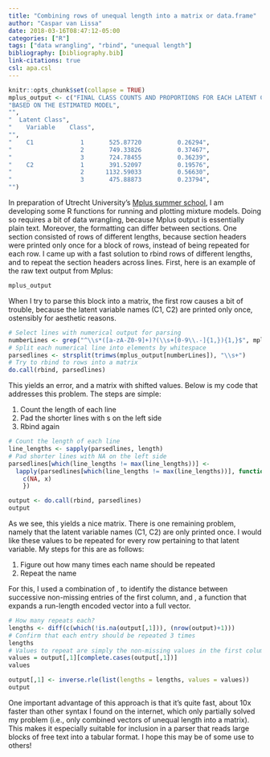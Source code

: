 ```yaml
---
title: "Combining rows of unequal length into a matrix or data.frame"
author: "Caspar van Lissa"
date: 2018-03-16T08:47:12-05:00
categories: ["R"]
tags: ["data wrangling", "rbind", "unequal length"]
bibliography: [bibliography.bib]
link-citations: true
csl: apa.csl
---
```


```r
knitr::opts_chunk$set(collapse = TRUE)
mplus_output <- c("FINAL CLASS COUNTS AND PROPORTIONS FOR EACH LATENT CLASS VARIABLE",
"BASED ON THE ESTIMATED MODEL",
"",
"  Latent Class",
"    Variable    Class",
"",
"    C1             1       525.87720          0.26294",
"                   2       749.33826          0.37467",
"                   3       724.78455          0.36239",
"    C2             1       391.52097          0.19576",
"                   2      1132.59033          0.56630",
"                   3       475.88873          0.23794",
"")
```

In preparation of Utrecht University's [Mplus summer school](https://www.utrechtsummerschool.nl/courses/social-sciences/advanced-course-on-using-mplus), I am developing some R functions for running and plotting mixture models. Doing so requires a bit of data wrangling, because Mplus output is essentially plain text. Moreover, the formatting can differ between sections. One section consisted of rows of different lengths, because section headers were printed only once for a block of rows, instead of being repeated for each row. I came up with a fast solution to rbind rows of different lengths, and to repeat the section headers across lines. First, here is an example of the raw text output from Mplus:

```r
mplus_output
```

When I try to parse this block into a matrix, the first row causes a bit of trouble, because the latent variable names (C1, C2) are printed only once, ostensibly for aesthetic reasons.

```r
# Select lines with numerical output for parsing
numberLines <- grep("^\\s*([a-zA-Z0-9]+)?(\\s+[0-9\\.-]{1,}){1,}$", mplus_output, perl=TRUE)
# Split each numerical line into elements by whitespace
parsedlines <- strsplit(trimws(mplus_output[numberLines]), "\\s+")
# Try to rbind to rows into a matrix
do.call(rbind, parsedlines)
```

This yields an error, and a matrix with shifted values. Below is my code that addresses this problem. The steps are simple:

1) Count the length of each line
2) Pad the shorter lines with \code{NA}s on the left side
3) Rbind again

```r
# Count the length of each line
line_lengths <- sapply(parsedlines, length)
# Pad shorter lines with NA on the left side
parsedlines[which(line_lengths != max(line_lengths))] <- 
  lapply(parsedlines[which(line_lengths != max(line_lengths))], function(x){
    c(NA, x)
    })

output <- do.call(rbind, parsedlines)
output
```

As we see, this yields a nice matrix. There is one remaining problem, namely that the latent variable names (C1, C2) are only printed once. I would like these values to be repeated for every row pertaining to that latent variable. My steps for this are as follows:

1. Figure out how many times each name should be repeated
2. Repeat the name

For this, I used a combination of \code{diff}, to identify the distance between successive non-missing entries of the first column, and \code{inverse.rle}, a function that expands a run-length encoded vector into a full vector.

```r
# How many repeats each?
lengths <- diff(c(which(!is.na(output[,1])), (nrow(output)+1)))
# Confirm that each entry should be repeated 3 times
lengths
# Values to repeat are simply the non-missing values in the first column
values = output[,1][complete.cases(output[,1])]
values

output[,1] <- inverse.rle(list(lengths = lengths, values = values))
output
```

One important advantage of this approach is that it's quite fast, about 10x faster than other syntax I found on the internet, which only partially solved my problem (i.e., only combined vectors of unequal length into a matrix). This makes it especially suitable for inclusion in a parser that reads large blocks of free text into a tabular format. I hope this may be of some use to others!